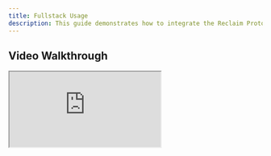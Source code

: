 ```yaml
---
title: Fullstack Usage
description: This guide demonstrates how to integrate the Reclaim Protocol JavaScript SDK into a fullstack application securely. We'll cover both the backend and frontend implementations.
---
```


## Video Walkthrough

<iframe
  className="w-full aspect-video rounded-lg"
  src="https://www.youtube.com/embed/vtGwNUP8nWw?si=oOU-Q6WLZqRQtEHd"
  title="About Reclaim Protocol"
  allow="accelerometer; autoplay; clipboard-write; encrypted-media; gyroscope; picture-in-picture"
  allowFullScreen
/>

## Prerequisites
- Install the React libraries using the [Installation guide](./installation)
- Get the `APPLICATION_ID`, `APPLICATION_SECRET` and `PROVIDER_ID` using the [API Key guide](/api-key)

## Implementation Guide

### 1. Backend Implementation

For a detailed backend implementation using Node.js and Express, please refer to the [Backend guide](./backend).

If you are deploying on localhost, be sure to use [ngrok](https://ngrok.com) to make it visible on a public url. 

This guide will assume the backend has been deployed.

### 2. Frontend Implementation

Here's a step-by-step implementation showing how to initialize and use the Reclaim SDK in your frontend application:

Setup the variables and imports.
```javascript
import { ReclaimProofRequest } from '@reclaimprotocol/js-sdk';
const BASE_URL = "https://your-domain.com"; //if using ngrok, use the ngrok base url here
```

Create the function to create verification request, that calls the backend
```javascript
const getVerificationReq = async () => {

  try {
    // Step 1: Fetch the configuration from your backend
    const response = await fetch(BASE_URL+'/generate-config');
    const { reclaimProofRequestConfig } = await response.json();

    // Step 2: Initialize the ReclaimProofRequest with the received configuration
    const reclaimProofRequest = await ReclaimProofRequest.fromJsonString(reclaimProofRequestConfig);
    setRequestUrl(requestUrl);

    // Step 3: Generate the request URL for the verification process
    const requestUrl = await reclaimProofRequest.getRequestUrl();

    // Step 4: Start the verification session
    await reclaimProofRequest.startSession({
      onSuccess: (proofs) => {
        console.log("successfully created proof", proof);
        // Handle successful verification 
      },
      onError: (error) => {
        console.error('Verification failed', error);
        // Handle verification failure 
      },
    });

    console.log('Request URL:', requestUrl);
  } catch (error) {
    console.error('Error initializing Reclaim:', error);
    // Handle initialization error (e.g., show error message)
  }
  return requestUrl;
}

```

Initialize the request when appropriate, e.g. on page loads
```javascript
  useEffect(() => {
    initializeReclaim().then(requestUrl => {
      setRequestUrl(requestUrl);
    })
  }, [])
```

Once `requestUrl` is set, display the QR or button for user to initiate verification.
```
    <>
      <button onClick={getVerificationReq}>Get Verification Request</button>
      {/* Display QR code when URL is available */}
      {requestUrl && (
        <div style={{ margin: '20px 0' }}>
          <QRCode value={requestUrl} />
          <br />
          <a href={requestUrl}>Open Link</a>
        </div>
      )}
      {proofs && (
        <div>
          <h2>Verification Successful!</h2>
          <pre>{JSON.stringify(proofs, null, 2)}</pre>
        </div>
      )}
    </>

```

### All put together
```javascript
import { useState } from 'react';
import QRCode from 'react-qr-code';
import { ReclaimProofRequest } from '@reclaimprotocol/js-sdk';

const BASE_URL = "https://your-domain.com"; //if using ngrok, use the ngrok base url here


function ReclaimDemo() {
  // State to store the verification request URL
  // request URL is what triggers the AppClip/InstantApp
  const [requestUrl, setRequestUrl] = useState('');
  const [proofs, setProofs] = useState([]);

const getVerificationReq = async () => {

  try {
    // Step 1: Fetch the configuration from your backend
    const response = await fetch(BASE_URL+'/generate-config');
    const { reclaimProofRequestConfig } = await response.json();

    // Step 2: Initialize the ReclaimProofRequest with the received configuration
    const reclaimProofRequest = await ReclaimProofRequest.fromJsonString(reclaimProofRequestConfig);

    // Step 3: Generate the request URL for the verification process
    const requestUrl = await reclaimProofRequest.getRequestUrl();
    setRequestUrl(requestUrl);

    // Step 4: Start the verification session
    await reclaimProofRequest.startSession({
      onSuccess: (proofs) => {
        console.log("successfully created proof", proof);
        // Handle successful verification 
      },
      onError: (error) => {
        console.error('Verification failed', error);
        // Handle verification failure 
      },
    });

    console.log('Request URL:', requestUrl);
  } catch (error) {
    console.error('Error initializing Reclaim:', error);
    // Handle initialization error (e.g., show error message)
  }
}

  return (
    <>
      <button onClick={getVerificationReq}>Get Verification Request</button>
      {/* Display QR code when URL is available */}
      {requestUrl && (
        <div style={{ margin: '20px 0' }}>
          <QRCode value={requestUrl} />
          <br />
          <a href={requestUrl}>Open Link</a>
        </div>
      )}
      {proofs && (
        <div>
          <h2>Verification Successful!</h2>
          <pre>{JSON.stringify(proofs, null, 2)}</pre>
        </div>
      )}
    </>
  );
}

export default ReclaimDemo;
```
